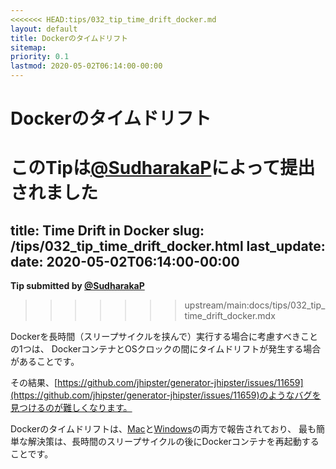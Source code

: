 ```yaml
---
<<<<<<< HEAD:tips/032_tip_time_drift_docker.md
layout: default
title: Dockerのタイムドリフト
sitemap:
priority: 0.1
lastmod: 2020-05-02T06:14:00-00:00
---
```


# Dockerのタイムドリフト

**このTipは[@SudharakaP](https://github.com/SudharakaP)によって提出されました**
=======
title: Time Drift in Docker
slug: /tips/032_tip_time_drift_docker.html
last_update:
  date: 2020-05-02T06:14:00-00:00
---

**Tip submitted by [@SudharakaP](https://github.com/SudharakaP)**
>>>>>>> upstream/main:docs/tips/032_tip_time_drift_docker.mdx

Dockerを長時間（スリープサイクルを挟んで）実行する場合に考慮すべきことの1つは、
DockerコンテナとOSクロックの間にタイムドリフトが発生する場合があることです。

その結果、[https://github.com/jhipster/generator-jhipster/issues/11659](https://github.com/jhipster/generator-jhipster/issues/11659)のようなバグを見つけるのが難しくなります。

Dockerのタイムドリフトは、[Mac](https://github.com/docker/for-mac/issues/2076)と[Windows](https://github.com/docker/for-win/issues/4526)の両方で報告されており、
最も簡単な解決策は、長時間のスリープサイクルの後にDockerコンテナを再起動することです。